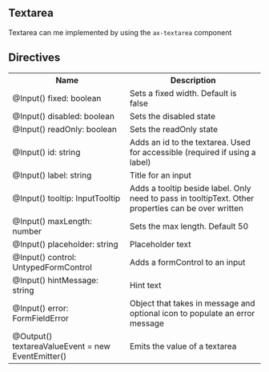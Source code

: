 
<Meta title="Wiki/Textarea" />

## Textarea

Textarea can me implemented by using the `ax-textarea` component

## Directives

<table>
  <tr>
    <th>Name</th>
    <th>Description</th>
  </tr>
  <tr>
    <td>@Input() fixed: boolean</td>
    <td>Sets a fixed width. Default is false</td>
  </tr>
  <tr>
    <td>@Input() disabled: boolean</td>
    <td>Sets the disabled state</td>
  </tr>
  <tr>
    <td>@Input() readOnly: boolean</td>
    <td>Sets the readOnly state</td>
  </tr>
  <tr>
    <td>@Input() id: string</td>
    <td>Adds an id to the textarea. Used for accessible (required if using a label)</td>
  </tr>
  <tr>
    <td>@Input() label: string</td>
    <td>Title for an input</td>
  </tr>
  <tr>
    <td> @Input() tooltip: InputTooltip</td>
    <td>
      Adds a tooltip beside label. Only need to pass in tooltipText. Other properties can be over
      written
    </td>
  </tr>
  <tr>
    <td> @Input() maxLength: number</td>
    <td>Sets the max length. Default 50</td>
  </tr>
  <tr>
    <td>@Input() placeholder: string</td>
    <td>Placeholder text</td>
  </tr>
  <tr>
    <td>@Input() control: UntypedFormControl</td>
    <td>Adds a formControl to an input</td>
  </tr>
  <tr>
    <td>@Input() hintMessage: string</td>
    <td>Hint text</td>
  </tr>
  <tr>
    <td>@Input() error: FormFieldError</td>
    <td>Object that takes in message and optional icon to populate an error message</td>
  </tr>
  <tr>
    <td>@Output() textareaValueEvent = new EventEmitter()</td>
    <td>Emits the value of a textarea</td>
  </tr>
</table>
